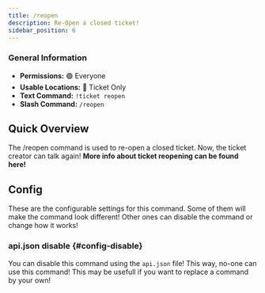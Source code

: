 ```yaml
---
title: /reopen
description: Re-Open a closed ticket!
sidebar_position: 6
---
```


### General Information
- **Permissions:** 🟢 Everyone
- **Usable Locations:** 🔴 Ticket Only
- **Text Command:** `!ticket reopen`
- **Slash Command:** `/reopen`

## Quick Overview
The /reopen command is used to re-open a closed ticket. Now, the ticket creator can talk again!
**More info about ticket reopening <InlineLink isdoc="true" url="docs/system/ticket-flow#reopening">can be found here</InlineLink>!**

<GoodImage src="/img/docs-v3/commands/reopen.png" size="50%"></GoodImage>

## Config
These are the <InlineLink url="docs/config/main" isdoc="true">configurable settings</InlineLink> for this command.
Some of them will make the command look different!
Other ones can disable the command or change how it works!

### <InlineLink url="docs/config/api" isdoc="true"><LabelText color="red">api.json</LabelText></InlineLink> disable \{#config-disable}
You can disable this command using the `api.json` file! This way, no-one can use this command!
This may be usefull if you want to replace a command by your own!